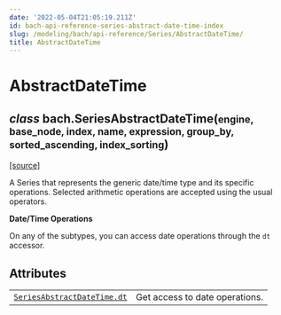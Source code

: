 ```yaml
---
date: '2022-05-04T21:05:19.211Z'
id: bach-api-reference-series-abstract-date-time-index
slug: /modeling/bach/api-reference/Series/AbstractDateTime/
title: AbstractDateTime
---
```


# AbstractDateTime

<div className="class">

<h2 className="signature-class"><span className="type-annotation"><em>class</em></span> <span className="additional-name">bach.</span><span className="name">SeriesAbstractDateTime(</span><small className="parameter-list"><span className="parameter" id="engine">engine</span>, <span className="parameter" id="base_node">base_node</span>, <span className="parameter" id="index">index</span>, <span className="parameter" id="name">name</span>, <span className="parameter" id="expression">expression</span>, <span className="parameter" id="group_by">group_by</span>, <span className="parameter" id="sorted_ascending">sorted_ascending</span>, <span className="parameter" id="index_sorting">index_sorting</span></small>)</h2>


&#8203;<span className="view-source">[[source]](https://github.com/objectiv/objectiv-analytics/blob/main/bach/bach/series/series_datetime.py)</span>

<div className="content">

A Series that represents the generic date/time type and its specific operations. Selected arithmetic
operations are accepted using the usual operators.

**Date/Time Operations**

On any of the subtypes, you can access date operations through the `dt` accessor.


</div>


</div>

## Attributes

<div className="table-autosummary">

|                                                   |                                                                                                                                             |
| ------------------------------------------------- | ------------------------------------------------------------------------------------------------------------------------------------------ |
| [`SeriesAbstractDateTime.dt`](/modeling/bach/api-reference/Series/AbstractDateTime/bach.SeriesAbstractDateTime.dt.mdx)                         | Get access to date operations.                                                                                                              |


</div>
